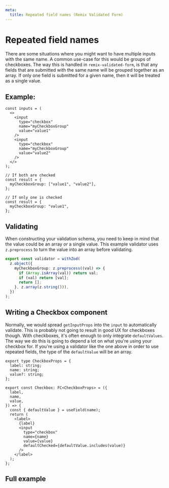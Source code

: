```yaml
---
meta:
  title: Repeated field names (Remix Validated Form)
---
```




# Repeated field names

There are some situations where you might want to have multiple inputs with the same name.
A common use-case for this would be groups of checkboxes.
The way this is handled in `remix-validated-form`,
is that any fields that are submitted with the same name will be grouped together as an array.
If only one field is submitted for a given name, then it will be treated as a single value.

## Example:

```tsx
const inputs = (
  <>
    <input
      type="checkbox"
      name="myCheckboxGroup"
      value="value1"
    />
    <input
      type="checkbox"
      name="myCheckboxGroup"
      value="value2"
    />
  </>
);

// If both are checked
const result = {
  myCheckboxGroup: ["value1", "value2"],
};

// If only one is checked
const result = {
  myCheckboxGroup: "value1",
};
```

## Validating

When constructing your validation schema, you need to keep in mind that
the value could be an array _or_ a single value.
This example validator uses `z.preprocess` to turn the value into an array before validating.

```ts
export const validator = withZod(
  z.object({
    myCheckboxGroup: z.preprocess((val) => {
      if (Array.isArray(val)) return val;
      if (val) return [val];
      return [];
    }, z.array(z.string())),
  })
);
```

## Writing a Checkbox component

Normally, we would spread `getInputProps` into the `input` to automatically validate.
This is probably not going to result in good UX for checkboxes though.
With checkboxes, it's often enough to only integrate `defaultValues`.
The way we do this is going to depend a lot on what you're using your checkbox for.
If you're using a validator like the one above in order to use repeated fields,
the type of the `defaultValue` will be an array.

```tsx
export type CheckboxProps = {
  label: string;
  name: string;
  value?: string;
};

export const Checkbox: FC<CheckboxProps> = ({
  label,
  name,
  value,
}) => {
  const { defaultValue } = useField(name);
  return (
    <label>
      {label}
      <input
        type="checkbox"
        name={name}
        value={value}
        defaultChecked={defaultValue.includes(value)}
      />
    </label>
  );
};
```

## Full example

<CodeExample>
  <Demo />

```tsx file=~/examples/checkboxGroups.tsx

```

</CodeExample>
